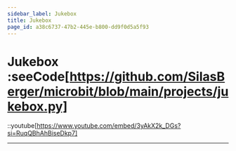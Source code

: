 ```yaml
---
sidebar_label: Jukebox
title: Jukebox
page_id: a38c6737-47b2-445e-b800-dd9f0d5a5f93
---
```


# Jukebox :seeCode[https://github.com/SilasBerger/microbit/blob/main/projects/jukebox.py]
::youtube[https://www.youtube.com/embed/3yAkX2k_DGs?si=RuqQBhAhBiseDkp7]

---
